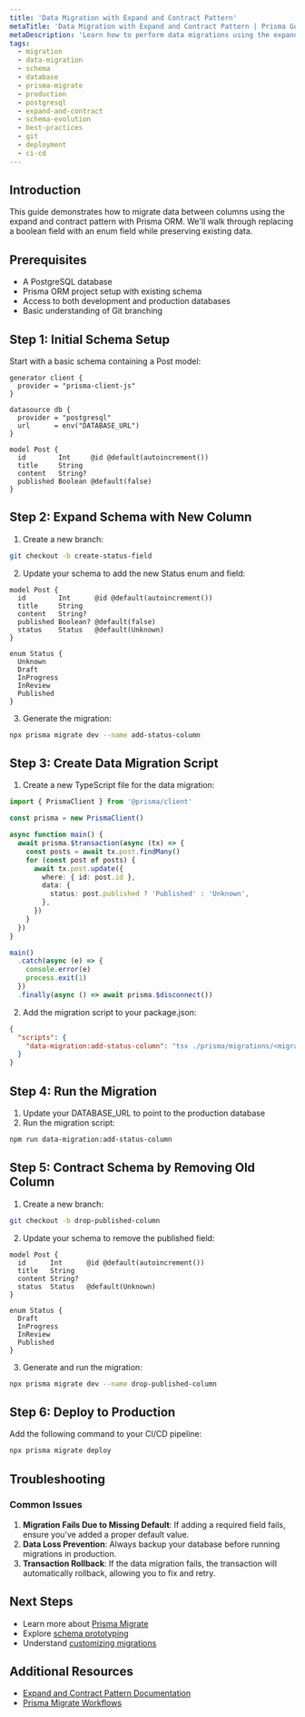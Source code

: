```yaml
---
title: 'Data Migration with Expand and Contract Pattern'
metaTitle: 'Data Migration with Expand and Contract Pattern | Prisma Guide'
metaDescription: 'Learn how to perform data migrations using the expand and contract pattern with Prisma ORM'
tags:
  - migration
  - data-migration
  - schema
  - database
  - prisma-migrate
  - production
  - postgresql
  - expand-and-contract
  - schema-evolution
  - best-practices
  - git
  - deployment
  - ci-cd
---
```


## Introduction

This guide demonstrates how to migrate data between columns using the expand and contract pattern with Prisma ORM. We'll walk through replacing a boolean field with an enum field while preserving existing data.

## Prerequisites

- A PostgreSQL database
- Prisma ORM project setup with existing schema
- Access to both development and production databases
- Basic understanding of Git branching

## Step 1: Initial Schema Setup

Start with a basic schema containing a Post model:

```prisma
generator client {
  provider = "prisma-client-js"
}

datasource db {
  provider = "postgresql"
  url      = env("DATABASE_URL")
}

model Post {
  id        Int     @id @default(autoincrement())
  title     String
  content   String?
  published Boolean @default(false)
}
```

## Step 2: Expand Schema with New Column

1. Create a new branch:

```bash
git checkout -b create-status-field
```

2. Update your schema to add the new Status enum and field:

```prisma
model Post {
  id        Int      @id @default(autoincrement())
  title     String
  content   String?
  published Boolean? @default(false)
  status    Status   @default(Unknown)
}

enum Status {
  Unknown
  Draft
  InProgress
  InReview
  Published
}
```

3. Generate the migration:

```bash
npx prisma migrate dev --name add-status-column
```

## Step 3: Create Data Migration Script

1. Create a new TypeScript file for the data migration:

```typescript
import { PrismaClient } from '@prisma/client'

const prisma = new PrismaClient()

async function main() {
  await prisma.$transaction(async (tx) => {
    const posts = await tx.post.findMany()
    for (const post of posts) {
      await tx.post.update({
        where: { id: post.id },
        data: {
          status: post.published ? 'Published' : 'Unknown',
        },
      })
    }
  })
}

main()
  .catch(async (e) => {
    console.error(e)
    process.exit(1)
  })
  .finally(async () => await prisma.$disconnect())
```

2. Add the migration script to your package.json:

```json
{
  "scripts": {
    "data-migration:add-status-column": "tsx ./prisma/migrations/<migration-timestamp>/data-migration.ts"
  }
}
```

## Step 4: Run the Migration

1. Update your DATABASE_URL to point to the production database
2. Run the migration script:

```bash
npm run data-migration:add-status-column
```

## Step 5: Contract Schema by Removing Old Column

1. Create a new branch:

```bash
git checkout -b drop-published-column
```

2. Update your schema to remove the published field:

```prisma
model Post {
  id      Int      @id @default(autoincrement())
  title   String
  content String?
  status  Status   @default(Unknown)
}

enum Status {
  Draft
  InProgress
  InReview
  Published
}
```

3. Generate and run the migration:

```bash
npx prisma migrate dev --name drop-published-column
```

## Step 6: Deploy to Production

Add the following command to your CI/CD pipeline:

```bash
npx prisma migrate deploy
```

## Troubleshooting

### Common Issues

1. **Migration Fails Due to Missing Default**: If adding a required field fails, ensure you've added a proper default value.
2. **Data Loss Prevention**: Always backup your database before running migrations in production.
3. **Transaction Rollback**: If the data migration fails, the transaction will automatically rollback, allowing you to fix and retry.

## Next Steps

- Learn more about [Prisma Migrate](/orm/prisma-migrate)
- Explore [schema prototyping](/orm/prisma-migrate/workflows/prototyping-your-schema)
- Understand [customizing migrations](/orm/prisma-migrate/workflows/customizing-migrations)

## Additional Resources

- [Expand and Contract Pattern Documentation](https://www.prisma.io/dataguide/types/relational/expand-and-contract-pattern)
- [Prisma Migrate Workflows](/orm/prisma-migrate/workflows)
